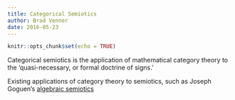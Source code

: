 ```yaml
---
title: Categorical Semiotics
author: Brad Venner
date: 2016-05-23
---
```


```r
knitr::opts_chunk$set(echo = TRUE)
```
Categorical semiotics is the application of mathematical category theory to the 'quasi-necessary, or formal doctrine of signs.'   

Existing applications of category theory to semiotics, such as Joseph Goguen's [algebraic semiotics]()
